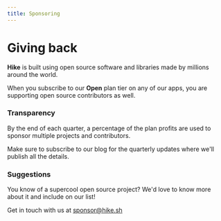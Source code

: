 ```yaml
---
title: Sponsoring
---
```


# Giving back

**Hike** is built using open source software and libraries made by millions around the world.

When you subscribe to our **Open** plan tier on any of our apps, you are supporting open source contributors as well.

### Transparency

By the end of each quarter, a percentage of the plan profits are used to sponsor multiple projects and contributors.

Make sure to subscribe to our blog for the quarterly updates where we'll publish all the details.

### Suggestions

You know of a supercool open source project? We'd love to know more about it and include on our list!

Get in touch with us at [sponsor@hike.sh](mailto:sponsor@hike.sh)
